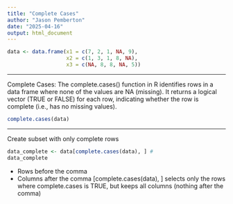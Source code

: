 ```yaml
---
title: "Complete Cases"
author: "Jason Pemberton"
date: "2025-04-16"
output: html_document
---
```


```r

data <- data.frame(x1 = c(7, 2, 1, NA, 9),
                   x2 = c(1, 3, 1, 8, NA),
                   x3 = c(NA, 8, 8, NA, 5))
```

---

Complete Cases:
The complete.cases() function in R identifies rows in a data frame where none of the values are NA (missing). It returns a logical vector (TRUE or FALSE) for each row, indicating whether the row is complete (i.e., has no missing values).
```r
complete.cases(data)
```

---

Create subset with only complete rows
```r
data_complete <- data[complete.cases(data), ] # 
data_complete
```
- Rows before the comma
- Columns after the comma
[complete.cases(data), ] selects only the rows where complete.cases is TRUE,
but keeps all columns (nothing after the comma)

